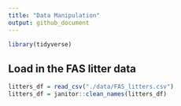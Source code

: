 ```yaml
---
title: "Data Manipulation"
output: github_document
---
```


```r
library(tidyverse)
```

## Load in the FAS litter data

```r
litters_df = read_csv("./data/FAS_litters.csv")
litters_df = janitor::clean_names(litters_df)
```

